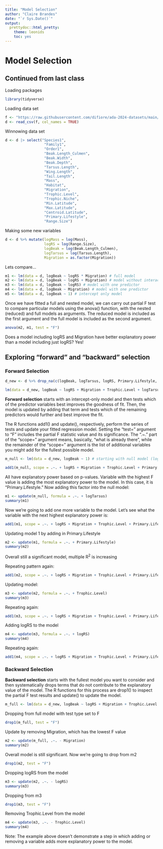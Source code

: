 ```yaml
---
title: "Model Selection"
author: "Claire Brandes"
date: "`r Sys.Date()`"
output: 
  prettydoc::html_pretty:
    theme: leonids
    toc: yes
---
```


# Model Selection

## Continued from last class

Loading packages

```r
library(tidyverse)
```

Loading data set

```r
f <- "https://raw.githubusercontent.com/difiore/ada-2024-datasets/main/AVONETdataset1.csv"
d <- read_csv(f, col_names = TRUE)
```

Winnowing data set

```r
d <- d |> select("Species1",
                  "Family1",
                  "Order1",
                  "Beak.Length_Culmen",
                  "Beak.Width",
                  "Beak.Depth",
                  "Tarsus.Length",
                  "Wing.Length",
                  "Tail.Length",
                  "Mass",
                  "Habitat",
                  "Migration",
                  "Trophic.Level",
                  "Trophic.Niche",
                  "Min.Latitude",
                  "Max.Latitude",
                  "Centroid.Latitude",
                  "Primary.Lifestyle",
                  "Range.Size")
```

Making some new variables

```r
d <- d %>% mutate(logMass = log(Mass),
                  logRS = log(Range.Size),
                  logBeak = log(Beak.Length_Culmen),
                  logTarsus = log(Tarsus.Length),
                  Migration = as.factor(Migration))
```

Lets compare...

```r
m1 <- lm(data = d, logBeak ~ logRS * Migration) # full model
m2 <- lm(data = d, logBeak ~ logRS + Migration) # model without interaction term
m3 <- lm(data = d, logBeak ~ logRS) # model with one predictor
m4 <- lm(data = d, logBeak ~ Migration) # model with one predictor
m5 <- lm(data = d, logBeak ~ 1) # intercept only model 
```

Once we have fitted a full and nested model, we can carry out partial F test to compare particular models using the anova() function, with the nested (reduced) and full models as arguments. The reduced model is included as the first argument and the full model is included as the second argument.  

```r
anova(m2, m1, test = "F")
```

Does a model including logRS and Migration have better explanatory power than a model including just logRS? Yes! 

## Exploring "forward" and "backward" selection

### Forward Selection

```r
d_new <- d %>% drop_na(c(logBeak, logTarsus, logRS, Primary.Lifestyle, Trophic.Level, Migration))

lm(data = d_new, logBeak ~ logRS + Migration + Trophic.Level + logTarsus + Primary.Lifestyle)
```

**Forward selection** starts with an intercept-only model and then tests which of the predictor variables best improves the goodness of fit. Then, the model is updated by adding that term and tests which of the remaining predictors would further and best improve the fit. 

The R functions add1() and update(), respectively, perform the series of tests and update your fitted regression model. Setting the "test=" argument to "F" includes the partial F statistic value and its significance. The ".~." part of the "scope=" argument means, basically, "what is already there", while the remainder of the "scope=" argument is the list of additional variables you might add for the fullest possible model.

```r
m_null <- lm(data = d_new, logBeak ~ 1) # starting with null model (logBeak as a function of the intercept)

add1(m_null, scope = .~. + logRS + Migration + Trophic.Level + Primary.Lifestyle + logTarsus, test = "F")
```

All have explanatory power based on p-values. Variable with the highest F value is adding the most explanatory power to the model. In this case, it is "Primary.Lifestyle." Now adding this factor into the null model:

```r
m1 <- update(m_null, formula = .~. + logTarsus)
summary(m1)
```

Now we're going to add one more variable to the model. Let's see what the variable with the next highest explanatory power is:

```r
add1(m1, scope = .~. + logRS + Migration + Trophic.Level + Primary.Lifestyle + logTarsus, test = "F")
```

Updating model 1 by adding in Primary.Lifestyle

```r
m2 <- update(m1, formula = .~. + Primary.Lifestyle)
summary(m2)
```

Overall still a significant model, multiple R^2^ is increasing 

Repeating pattern again:

```r
add1(m2, scope = .~. + logRS + Migration + Trophic.Level + Primary.Lifestyle + logTarsus, test = "F")
```
Updating model:

```r
m3 <- update(m2, formula = .~. + Trophic.Level)
summary(m3)
```

Repeating again:

```r
add1(m3, scope = .~. + logRS + Migration + Trophic.Level + Primary.Lifestyle + logTarsus, test = "F")
```

Adding logRS to the model

```r
m4 <- update(m3, formula = .~. + logRS)
summary(m4)
```

Repeating again:

```r
add1(m4, scope = .~. + logRS + Migration + Trophic.Level + Primary.Lifestyle + logTarsus, test = "F")
```

### Backward Selection

**Backward selection** starts with the fullest model you want to consider and then systematically drops terms that do not contribute to the explanatory value of the model. The R functions for this process are drop1() to inspect the partial F test results and update() to update the model.

```r
m_full <- lm(data = d_new, logBeak ~ logRS + Migration + Trophic.Level + Primary.Lifestyle + logTarsus) # starting with full model
```

Dropping from full model with test type set to F 

```r
drop1(m_full, test = "F")
```

Update by removing Migration, which has the lowest F value

```r
m2 <- update(m_full, .~. - Migration)
summary(m2)
```

Overall model is still significant. Now we're going to drop from m2

```r
drop1(m2, test = "F")
```

Dropping logRS from the model

```r
m3 <- update(m2, .~. - logRS)
summary(m3)
```

Dropping from m3

```r
drop1(m3, test = "F")
```

Removing Trophic.Level from the model

```r
m4 <- update(m3, .~. - Trophic.Level)
summary(m4)
```

Note: The example above doesn't demonstrate a step in which adding or removing a variable adds more explanatory power to the model. 


